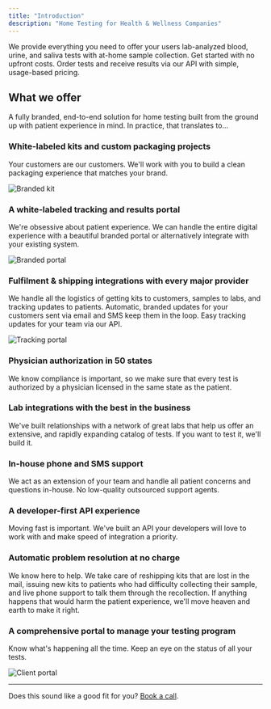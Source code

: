 ```yaml
---
title: "Introduction"
description: "Home Testing for Health & Wellness Companies"
---
```


We provide everything you need to offer your users lab-analyzed blood, urine,
and saliva tests with at-home sample collection. Get started with no upfront
costs. Order tests and receive results via our API with simple, usage-based
pricing.

## What we offer

A fully branded, end-to-end solution for home testing built from the ground up with patient experience in mind. In
practice, that translates to...

### White-labeled kits and custom packaging projects
Your customers are our customers. We'll work with you to build a clean packaging experience that matches your brand.

![Branded kit](/img/branded-kit.webp)

### A white-labeled tracking and results portal
We're obsessive about patient experience. We can handle the entire digital experience with a beautiful branded portal
or alternatively integrate with your existing system.

![Branded portal](/img/branded-portal.png)

### Fulfilment & shipping integrations with every major provider
We handle all the logistics of getting kits to customers, samples to labs, and tracking updates to patients. Automatic,
branded updates for your customers sent via email and SMS keep them in the loop. Easy tracking updates for your team
via our API.

![Tracking portal](/img/tracking-portal.png)

### Physician authorization in 50 states
We know compliance is important, so we make sure that every test is authorized by a physician licensed in the same
state as the patient.

### Lab integrations with the best in the business
We've built relationships with a network of great labs that help us offer an extensive, and rapidly expanding catalog
of tests. If you want to test it, we'll build it.

### In-house phone and SMS support
We act as an extension of your team and handle all patient concerns and questions in-house. No low-quality
outsourced support agents.

### A developer-first API experience
Moving fast is important. We've built an API your developers will love to work with and make speed of integration a
priority.

### Automatic problem resolution at no charge
We know here to help. We take care of reshipping kits that are lost in the mail, issuing new kits to patients who had
difficulty collecting their sample, and live phone support to talk them through the recollection. If anything happens
that would harm the patient experience, we'll move heaven and earth to make it right.

### A comprehensive portal to manage your testing program
Know what's happening all the time. Keep an eye on the status of all your tests.

![Client portal](/img/client-portal.png)

---

Does this sound like a good fit for you? [Book a call](https://calendly.com/jajack/30minutes).


